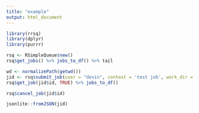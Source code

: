 ```yaml
---
title: "example"
output: html_document
---
```


```r
library(rrsq)
library(dplyr)
library(purrr)
```

```r
rsq <- RSimpleQueue$new()
rsq$get_jobs() %>% jobs_to_df() %>% tail
```

```r
wd <- normalizePath(getwd())
jid <- rsq$submit_job(user = "devin", context = 'test job', work_dir = wd, rscript_path = "add_script.R")
rsq$get_job(jid$id, TRUE) %>% jobs_to_df()
```

```r
rsq$cancel_job(jid$id)
```

```r
jsonlite::fromJSON(jid)
```



